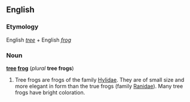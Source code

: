 ==English==
=== Etymology ===
English ''[[tree]]'' + English ''[[frog]]''

=== Noun ===
'''[[tree]] [[frog]]''' (''plural'' '''tree frogs''')
{{wikipedia}}

# Tree frogs are frogs of the family [[Hylidae]]. They are of small size and more elegant in form than the true frogs (family [[Ranidae]]). Many tree frogs have bright coloration.